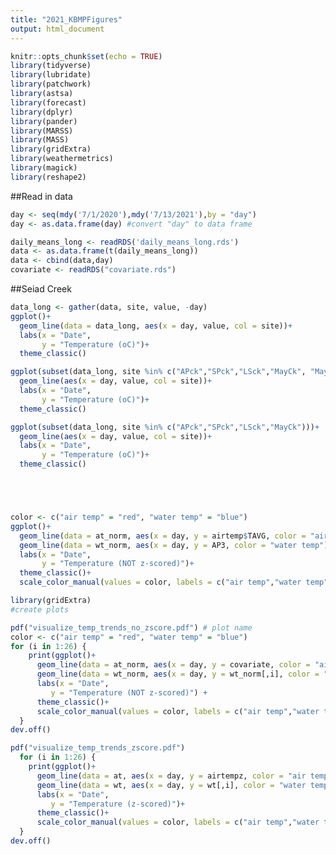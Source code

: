 ```yaml
---
title: "2021_KBMPFigures"
output: html_document
---
```

```r
knitr::opts_chunk$set(echo = TRUE)
library(tidyverse)
library(lubridate)
library(patchwork)
library(astsa)
library(forecast)
library(dplyr)
library(pander)
library(MARSS)
library(MASS)
library(gridExtra)
library(weathermetrics)
library(magick)
library(reshape2)
```

##Read in data
```r
day <- seq(mdy('7/1/2020'),mdy('7/13/2021'),by = "day") 
day <- as.data.frame(day) #convert "day" to data frame

daily_means_long <- readRDS('daily_means_long.rds')
data <- as.data.frame(t(daily_means_long))
data <- cbind(data,day)
covariate <- readRDS("covariate.rds")
```

##Seiad Creek
```r
data_long <- gather(data, site, value, -day)
ggplot()+
  geom_line(data = data_long, aes(x = day, value, col = site))+
  labs(x = "Date",
       y = "Temperature (oC)")+
  theme_classic()

ggplot(subset(data_long, site %in% c("APck","SPck","LSck","MayCk", "May")))+
  geom_line(aes(x = day, value, col = site))+
  labs(x = "Date",
       y = "Temperature (oC)")+
  theme_classic()

ggplot(subset(data_long, site %in% c("APck","SPck","LSck","MayCk")))+
  geom_line(aes(x = day, value, col = site))+
  labs(x = "Date",
       y = "Temperature (oC)")+
  theme_classic()





color <- c("air temp" = "red", "water temp" = "blue")
ggplot()+
  geom_line(data = at_norm, aes(x = day, y = airtemp$TAVG, color = "air temp"))+
  geom_line(data = wt_norm, aes(x = day, y = AP3, color = "water temp"))+
  labs(x = "Date",
       y = "Temperature (NOT z-scored)")+
  theme_classic()+
  scale_color_manual(values = color, labels = c("air temp","water temp"))
```
```r
library(gridExtra)
#create plots

pdf("visualize_temp_trends_no_zscore.pdf") # plot name
color <- c("air temp" = "red", "water temp" = "blue")
for (i in 1:26) {
    print(ggplot()+
      geom_line(data = at_norm, aes(x = day, y = covariate, color = "air temp"))+
      geom_line(data = wt_norm, aes(x = day, y = wt_norm[,i], color = "water temp"))+
      labs(x = "Date",
         y = "Temperature (NOT z-scored)") +
      theme_classic()+
      scale_color_manual(values = color, labels = c("air temp","water temp")))
  }
dev.off()

pdf("visualize_temp_trends_zscore.pdf")
  for (i in 1:26) {
    print(ggplot()+
      geom_line(data = at, aes(x = day, y = airtempz, color = "air temp"))+
      geom_line(data = wt, aes(x = day, y = wt[,i], color = "water temp"))+
      labs(x = "Date",
         y = "Temperature (z-scored)")+
      theme_classic()+
      scale_color_manual(values = color, labels = c("air temp","water temp")))
  }
dev.off()

```
